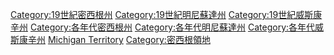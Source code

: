 {{category pair|1810年代密西根領地|1830年代密西根領地}}
[[Category:19世紀密西根州|Category:19世紀密西根州]]
[[Category:19世紀明尼蘇達州|Category:19世紀明尼蘇達州]]
[[Category:19世紀威斯康辛州|Category:19世紀威斯康辛州]]
[[Category:各年代密西根州|Category:各年代密西根州]]
[[Category:各年代明尼蘇達州|Category:各年代明尼蘇達州]]
[[Category:各年代威斯康辛州|Category:各年代威斯康辛州]]
[[Category:1820年代美國|Michigan Territory]]
[[Category:密西根領地|Category:密西根領地]]